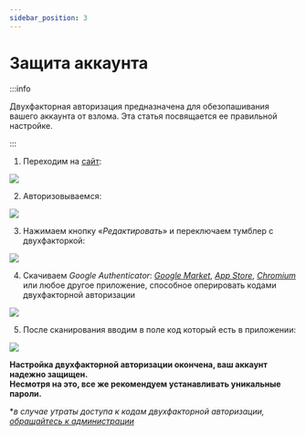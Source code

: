 ---
sidebar_position: 3
---

# Защита аккаунта
:::info 

Двухфакторная авторизация предназначена для обезопашивания вашего аккаунта от взлома.
Эта статья посвящается ее правильной настройке.

:::

1. Переходим на [сайт](https://politcubes.com):

![  ](https://sun9-37.userapi.com/impg/QmzLYCZx6-F6xRryncHd9w4Vq_zE1lIBo8i7Gw/lrPQzRRKy_A.jpg?size=807x454&quality=96&sign=3dacd2b2d4d1e06901c8e682050d44cf&type=album)

2. Авторизовываемся: 

![  ](https://sun9-62.userapi.com/impg/NOW0lqB5RWxVELZPkd0rXO3jt9EIXa4fqeKTLA/iLCb22N1dEk.jpg?size=1865x990&quality=96&sign=72c7413994242610ebfbdcea5bd148d2&type=album)

3. Нажимаем кнопку «*Редактировать*» и переключаем тумблер с двухфакторкой:

![  ](https://sun9-65.userapi.com/impg/PqobSSpExX6iXC60ItU9mNINhGYPlZ4aHW-SXw/1EJ7jm_uwQw.jpg?size=1851x989&quality=96&sign=7062a7512d0d60c4b1a5dc09ab540428&type=album)

4. Скачиваем *Google Authenticator*: [*Google Market*](https://play.google.com/store/apps/details?id=com.google.android.apps.authenticator2), [*App Store*](https://apps.apple.com/ru/app/google-authenticator/id388497605), [*Chromium*](https://chrome.google.com/webstore/detail/authenticator/bhghoamapcdpbohphigoooaddinpkbai) или любое другое приложение, способное оперировать кодами двухфакторной авторизации

![  ](https://sun9-31.userapi.com/impg/QX_l2OnZOn-2yxPWCoqkLn1o3tQbgNwDEZo4KA/0h7QBfRIpd0.jpg?size=1868x986&quality=96&sign=d3a1cac3d3e823c60142b2be00a44c02&type=album)

5. После сканирования вводим в поле код который есть в приложении:

![  ](https://sun9-7.userapi.com/impg/vcBs1qUjdNVRAo1yzpIIow49pIG2q6Gn1uluEw/OcsU6lZMONo.jpg?size=1850x994&quality=96&sign=34771b9f32d9eb5666c50b2a1e955686&type=album)

   **Настройка двухфакторной авторизации окончена, ваш аккаунт надежно защищен.**  
   **Несмотря на это, все же рекомендуем устанавливать уникальные пароли.**
   
   **в случае утраты доступа к кодам двухфакторной авторизации, [обращайтесь к администрации](https://vk.com/im?sel=-178448347)*
